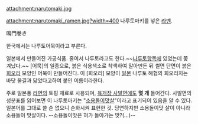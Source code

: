 attachment:narutomaki.jpg

attachment:narutomaki_ramen.jpg?width=400
나루토마키를 넣은 [[라멘]].

鳴門巻き

한국에서는 나루토어묵이라고 부른다.

일본에서 만들어진 가공식품. 줄여서 나루토라고도 한다.~~[[나루토]]항목에 있었는데 쫒겨났다.~~ [어묵]의 일종으로, 붉은 식용색소로 착색하여 말아만든 뒤 썰면 단면이 붉은 [[회오리]] 모양인 어묵이 만들어진다. 이 [회오리] 모양이 [[일본]] 나루토 해협의 회오리치는 바닷 물결과 닮았다고하여 붙인 이름이라한다. 

주로 일본풍 [[라면]]의 토핑 재료로 사용되며, [[육개장#s-2.1|육개장 사발면]]에도 '''몇 개''' 들어간다. 사발면의 성분표를 읽어보면 이 나루토마키는 "[[소용돌이맛살]]"이라고 표기되어 있음을 알 수 있다. 일본어를 그대로 쓸 순 없으니 순화시켜 표현한 것. 당연하지만 소용돌이맛 살이 아니라 소용돌이 맛살이다. --소용돌이맛은 혀가 돌아가는 맛?(...)--

